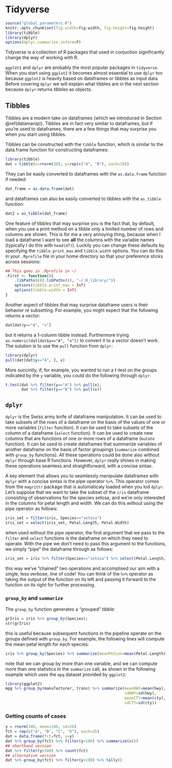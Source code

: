 # Tidyverse {#tidyverse}

```r
source("global_parameters.R")
knitr::opts_chunk$set(fig.width=fig.width, fig.height=fig.height)
library(tibble)
library(dplyr)
options(dplyr.summarise.inform=F) 
```

Tidyverse is a collection of R packages that used in conjuction significantly change the way of working with R.

`ggplot2` and `dplyr` are probably the most popular packages in `tidyverse`. When you start using `ggplot2` it becomes almost essential to use `dplyr` too because `ggplot2` is heavily based on dataframes or tibbles as input data. Before covering `dplyr` we will explain what tibbles are in the next section because `dplyr` returns tibbles as objects.

## Tibbles

Tibbles are a modern take on dataframes (which we introduced in Section \@ref(datamanip)). Tibbles are in fact very similar to dataframes, but if you're used to dataframes, there are a few things that may surprise you when you start using tibbles. 

Tibbles can be constructed with the `tibble` function, which is similar to the data.frame function for constructing dataframes:

```r
library(tibble)
dat = tibble(x=rnorm(20), y=rep(c("A", "B"), each=10))
```

They can be easily converted to dataframes with the `as.data.frame` function if needed:

```r
dat_frame = as.data.frame(dat)
```

and dataframes can also be easily converted to tibbles with the `as_tibble` function:

```r
dat2 = as_tibble(dat_frame)
```

One feature of tibbles that may surprise you is the fact that, by default, when you use a print method on a tibble only a limited number of rows and columns are shown. This is for me a very annoying thing, because when I load a dataframe I want to see **all** the columns with the variable names (typically I do this with `head(df)`). Luckily you can change these defaults by specifying the `tibble.print_max` and `tibble.width` options. You can do this in your `.Rprofile` file in your home directory so that your preference sticks across sessions:
```r
## This goes in .Rprofile in ~/
.First <- function(){
    .libPaths(c((.libPaths()), "~/.R_library/"))
    options(tibble.print_max = Inf)
    options(tibble.width = Inf)
}
```

Another aspect of tibbles that may surprise dataframe users is their behavior *re* subsetting. For example, you might expect that the following returns a vector:

```r
dat[dat$y=="A", "x"]
```

but it returns a 1-column tibble instead. Furthermore trying `as.numeric(dat[dat$y=="A", "x"])` to convert it to a vector doesn't work. The solution is to use the `pull` function from `dplyr`:

```r
library(dplyr)
pull(dat[dat$y=="A", ], x)
```

More succintly, if, for example, you wanted to run a $t$-test on the groups indicated by the `y` variable, you could do the following through `dplyr`:

```r
t.test(dat %>% filter(y=="A") %>% pull(x),
       dat %>% filter(y=="B") %>% pull(x))
```

## `dplyr`

`dplyr` is the Swiss army knife of dataframe manipulation. It can be used to take subsets of the rows of a dataframe on the basis of the values of one or more variables (`filter` function). It can be used to take subsets of the column of a dataframe (`select` function). It can be used to create new columns that are functions of one or more rows of a dataframe (`mutate` function). It can be used to create dataframes that summarize variables of another dataframe on the basis of factor groupings (`summarize` combined with `group_by` functions). All these operations could be done also without `dplyr` through base R functions. However, `dplyr` really shines in making these operations seamless and straightforward, with a concise sintax.

A key element that allows you to seamlessly manipulate dataframes with `dplyr` with a concise sintax is the pipe operator `%>%`. This operator comes from the `magrittr` package that is automaticaly loaded when you lod `dplyr`. Let's suppose that we want to take the subset of the `iris` dataframe consisting of observations for the species setosa, and we're only interested in the columns for petal length and width. We can do this without using the pipe operator as follows:
```r
iris_set = filter(iris, Species=="setosa")
iris_set = select(iris_set, Petal.Length, Petal.Width)
```

when used without the pipe operator, the first argument that we pass to the `filter` and `select` functions is the dataframe on which they need to operate. With the pipe we don't need to pass this argument to the functions, we simply "pipe" the dataframe through as follows:
```r
iris_set = iris %>% filter(Species=="setosa") %>% select(Petal.Length, Petal.Width)
```

this way we've "chained" two operations and accomplised our aim with a single, less verbose, line of code! You can think of the `%>%` operator as taking the output of the function on its left and passing it forward to the function on its right for further processing.

### `group_by` and `summarize`

The `group_by` function generates a "grouped" tibble:
```r
grIris = iris %>% group_by(Species);
str(grIris)
```

this is useful because subsequent functions in the pipeline operate on the groups defined with `group_by`. For example, the following lines will compute the mean petal length for each species:
```r
iris %>% group_by(Species) %>% summarize(meanPetLen=mean(Petal.Length))
```

note that we can group by more than one variable, and we can compute more than one statistics in the `summarize` call, as shown in the following example which uses the `mpg` dataset provided by `ggplot2`:
```r
library(ggplot2)
mpg %>% group_by(manufacturer, trans) %>% summarize(meanHWY=mean(hwy),
                                                    sdHWY=sd(hwy),
                                                    meanCTY=mean(cty),
                                                    sdCTY=sd(cty))
```

### Getting counts of cases

```r
y = rnorm(100, mean=100, sd=20)
fct = rep(c("A", "B", "C", "D"), each=25)
dat = data.frame(fct=fct, y=y)
dat %>% group_by(fct) %>% filter(y>100) %>% summarize(n())
## shorthand version
dat %>% filter(y>100) %>% count(fct)
## alternative version
dat %>% group_by(fct) %>% filter(y>100) %>% tally()
```
